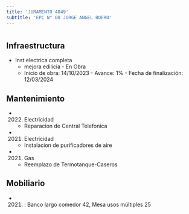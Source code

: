 ```yaml
---
title: 'JURAMENTO 4849'
subtitle: 'EPC N° 08 JORGE ANGEL BOERO'
---
```


#
## Infraestructura

* Inst electrica completa 
    + mejora edilicia - En Obra 
    + Inicio de obra: 14/10/2023 - Avance: 1% - Fecha de finalización: 12/03/2024 






## Mantenimiento

*  (2022) Electricidad 
    + Reparacion de Central Telefonica

*  (2021) Electricidad 
    + Instalacion de purificadores de aire

*  (2021) Gas 
    + Reemplazo de Termotanque-Caseros





## Mobiliario

*  (2021) : Banco largo comedor 42, Mesa usos múltiples 25 



